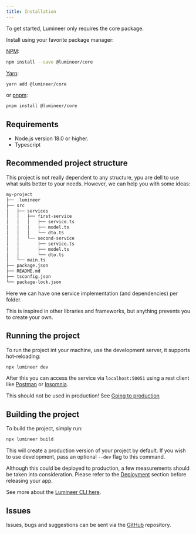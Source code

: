 ```yaml
---
title: Installation
---
```


To get started, Lumineer only requires the core package.

Install using your favorite package manager:

[NPM](https://www.npmjs.com/package/@lumineer/core):

```bash
npm install --save @lumineer/core
```
[Yarn](https://yarnpkg.com/package?name=@lumineer/core):

```bash
yarn add @lumineer/core
```
or [pnpm](https://pnpm.io/):

```bash
pnpm install @lumineer/core
```

## Requirements

- Node.js version 18.0 or higher.
- Typescript

## Recommended project structure

This project is not really dependent to any structure, ypu are dell to use what suits better to your needs. However, we can help you with some ideas:

```bash
my-project
├── .lumineer
├── src
│   ├── services
│   │   ├── first-service
│   │   │   ├── service.ts
│   │   │   ├── model.ts
│   │   │   └── dto.ts
│   │   └── second-service
│   │       ├── service.ts
│   │       ├── model.ts
│   │       └── dto.ts
│   └── main.ts
├── package.json
├── README.md
├── tsconfig.json
└── package-lock.json
```

Here we can have one service implementation (and dependencies) per folder.

This is inspired in other libraries and frameworks, but anything prevents you to create your own.

## Running the project

To run the project int your machine, use the development server, it supports hot-reloading:

``` bash
npx lumineer dev
```

After this you can access the service via `localhost:50051` using a rest client like [Postman](#) or [Insomnia](#).

This should not be used in production! See [Going to production](/docs/documentation/deployment/going-to-production.md)

## Building the project

To build the project, simply run:

``` bash
npx lumineer build
```

This will create a production version of your project by default. If you wish to use development, pass an optional `--dev` flag to this command.

Although this could be deployed to production, a few measurements should be taken into consideration. Please refer to the [Deployment](/docs/documentation/deployment) section before releasing your app.

See more about the [Lumineer CLI here](/docs/category/cli).

## Issues

Issues, bugs and suggestions can be sent via the [GitHub](#) repository.

